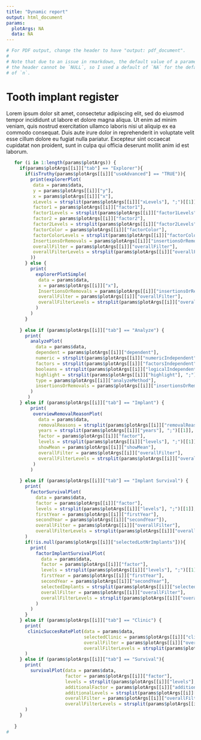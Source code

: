 ```yaml
---
title: "Dynamic report"
output: html_document
params:
  plotArgs: NA
  data: NA
---
```


```r
# For PDF output, change the header to have "output: pdf_document".
#
# Note that due to an issue in rmarkdown, the default value of a parameter in
# the header cannot be `NULL`, so I used a default of `NA` for the default value
# of `n`.
```


# Tooth implant register

Lorem ipsum dolor sit amet, consectetur adipiscing elit, sed do eiusmod tempor incididunt ut labore et dolore magna aliqua. Ut enim ad minim veniam, quis nostrud exercitation ullamco laboris nisi ut aliquip ex ea commodo consequat. Duis aute irure dolor in reprehenderit in voluptate velit esse cillum dolore eu fugiat nulla pariatur. Excepteur sint occaecat cupidatat non proident, sunt in culpa qui officia deserunt mollit anim id est laborum.


```r
   for (i in 1:length(params$plotArgs)) {
     if(params$plotArgs[[i]]["tab"] == "Explorer"){
       if(isTruthy(params$plotArgs[[i]]["useAdvanced"] == "TRUE")){
         print(explorerPlot(
          data = params$data,
          y = params$plotArgs[[i]]["y"],
          x = params$plotArgs[[i]]["x"],
          xLevels = strsplit(params$plotArgs[[i]]["xLevels"], ";")[[1]],
          factor1 = params$plotArgs[[i]]["factor1"],
          factor1Levels = strsplit(params$plotArgs[[i]]["factor1Levels"], ";")[[1]],
          factor2 = params$plotArgs[[i]]["factor2"],
          factor2Levels = strsplit(params$plotArgs[[i]]["factor2Levels"], ";")[[1]],
          factorColor = params$plotArgs[[i]]["factorColor"],
          factorColorLevels = strsplit(params$plotArgs[[i]]["factorColorLevels"], ";")[[1]],
          InsertionsOrRemovals = params$plotArgs[[i]]["insertionsOrRemovals"],
          overallFilter = params$plotArgs[[i]]["overallFilter"],
          overallFilterLevels = strsplit(params$plotArgs[[i]]["overallFilterLevels"], ";")[[1]]
         ))
       } else {
         print(
           explorerPlotSimple(
            data = params$data,
            x = params$plotArgs[[i]]["x"],
            InsertionsOrRemovals = params$plotArgs[[i]]["insertionsOrRemovals"],
            overallFilter = params$plotArgs[[i]]["overallFilter"],
            overallFilterLevels = strsplit(params$plotArgs[[i]]["overallFilterLevels"], ";")[[1]]
           )
         )
       }
        
     } else if (params$plotArgs[[i]]["tab"] == "Analyze") {
       print(
         analyzePlot(
           data = params$data,
           dependent = params$plotArgs[[i]]["dependent"],
           numeric = strsplit(params$plotArgs[[i]]["numericIndependent"], ";")[[1]],
           factors = strsplit(params$plotArgs[[i]]["factorsIndependent"], ";")[[1]],
           booleans = strsplit(params$plotArgs[[i]]["logicalIndependent"], ";")[[1]],
           highlight = strsplit(params$plotArgs[[i]]["highlight"], ";")[[1]],
           type = params$plotArgs[[i]]["analyzeMethod"],
           insertionsOrRemovals = params$plotArgs[[i]]["insertionsOrRemovals"]
         )
        )
     } else if (params$plotArgs[[i]]["tab"] == "Implant") {
         print(
          overviewRemovalReasonPlot(
            data = params$data,
            removalReasons = strsplit(params$plotArgs[[i]]["removalReason"], ";")[[1]],
            years = strsplit(params$plotArgs[[i]]["years"], ";")[[1]],
            factor = params$plotArgs[[i]]["factor"],
            levels = strsplit(params$plotArgs[[i]]["levels"], ";")[[1]],
            showMean = params$plotArgs[[i]]["showMean"],
            overallFilter = params$plotArgs[[i]]["overallFilter"],
            overallFilterLevels = strsplit(params$plotArgs[[i]]["overallFilterLevels"], ";")[[1]]
          )
         )
        
     } else if (params$plotArgs[[i]]["tab"] == "Implant Survival") {
       print(
         factorSurvivalPlot(
           data = params$data,
           factor = params$plotArgs[[i]]["factor"],
           levels = strsplit(params$plotArgs[[i]]["levels"], ";")[[1]],
           firstYear = params$plotArgs[[i]]["firstYear"],
           secondYear = params$plotArgs[[i]]["secondYear"]),
           overallFilter = params$plotArgs[[i]]["overallFilter"],
           overallFilterLevels = strsplit(params$plotArgs[[i]]["overallFilterLevels"], ";")[[1]]
       )
       if(!is.null(params$plotArgs[[i]]["selectedLotNrImplants"])){
         print(
           factorImplantSurvivalPlot(
             data = params$data,
             factor = params$plotArgs[[i]]["factor"],
             levels = strsplit(params$plotArgs[[i]]["levels"], ";")[[1]],
             firstYear = params$plotArgs[[i]]["firstYear"],
             secondYear = params$plotArgs[[i]]["secondYear"],
             selectedImplants = strsplit(params$plotArgs[[i]]["selectedLotNrImplants"], ";")[[1]],
             overallFilter = params$plotArgs[[i]]["overallFilter"],
             overallFilterLevels = strsplit(params$plotArgs[[i]]["overallFilterLevels"], ";")[[1]]
           )
         )
       }
     } else if (params$plotArgs[[i]]["tab"] == "Clinic") {
       print(
        clinicSuccesRatePlot(data = params$data,
                             selectedClinic = params$plotArgs[[i]]["clinic"],
                             overallFilter = params$plotArgs[[i]]["overallFilter"],
                             overallFilterLevels = strsplit(params$plotArgs[[i]]["overallFilterLevels"], ";")[[1]])
       )
     } else if (params$plotArgs[[i]]["tab"] == "Survival"){
       print(
         survivalPlot(data = params$data,
                      factor = params$plotArgs[[i]]["factor"],
                      levels = strsplit(params$plotArgs[[i]]["levels"], ";")[[1]],
                      additionalFactor = params$plotArgs[[i]]["additionalFactor"],
                      additionalLevels = strsplit(params$plotArgs[[i]]["additionalLevels"], ";")[[1]],
                      overallFilter = params$plotArgs[[i]]["overallFilter"],
                      overallFilterLevels = strsplit(params$plotArgs[[i]]["overallFilterLevels"], ";")[[1]])
       )
     }
    
   }
#
 ```
